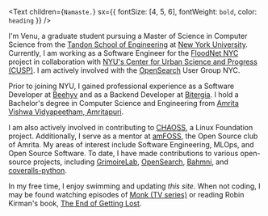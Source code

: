 <Text
  children={`Namaste.`}
  sx={{ fontSize: [4, 5, 6], fontWeight: `bold`, color: `heading` }}
/>


I'm Venu, a graduate student pursuing a Master of Science in Computer Science from the [Tandon School of Engineering](https://engineering.nyu.edu/) at [New York University](https://www.nyu.edu/). Currently, I am working as a Software Engineer for the [FloodNet NYC](https://www.floodnet.nyc/) project in collaboration with [NYU's Center for Urban Science and Progress (CUSP)](https://cusp.nyu.edu/). I am actively involved with the [OpenSearch](https://opensearch.org/) User Group NYC.

Prior to joining NYU, I gained professional experience as a Software Developer at [Beehyv](https://www.beehyv.com/) and as a Backend Developer at [Bitergia](https://bitergia.com/). I hold a Bachelor's degree in Computer Science and Engineering from [Amrita Vishwa Vidyapeetham, Amritapuri](https://www.amrita.edu/campus/amritapuri/).

I am also actively involved in contributing to [CHAOSS](https://chaoss.community/), a Linux Foundation project. Additionally, I serve as a mentor at [amFOSS](https://amfoss.in/), the Open Source club of Amrita. My areas of interest include Software Engineering, MLOps, and Open Source Software. To date, I have made contributions to various open-source projects, including [GrimoireLab](https://chaoss.github.io/grimoirelab/), [OpenSearch](https://opensearch.org/), [Bahmni](https://www.bahmni.org/), and [coveralls-python](https://github.com/TheKevJames/coveralls-python).

In my free time, I enjoy swimming and updating _this site_. When not coding, I may be found watching episodes of [Monk (TV series)](https://www.imdb.com/title/tt0312172/) or reading Robin Kirman's book, [The End of Getting Lost](https://www.goodreads.com/en/book/show/58438566).
